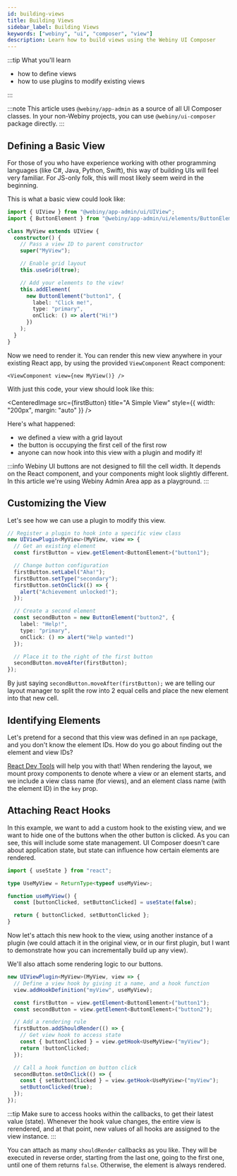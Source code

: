 ```yaml
---
id: building-views
title: Building Views
sidebar_label: Building Views
keywords: ["webiny", "ui", "composer", "view"]
description: Learn how to build views using the Webiny UI Composer
---
```



:::tip What you'll learn

- how to define views
- how to use plugins to modify existing views

:::

:::note
This article uses `@webiny/app-admin` as a source of all UI Composer classes.
In your non-Webiny projects, you can use `@webiny/ui-composer` package directly.
:::

## Defining a Basic View

For those of you who have experience working with other programming languages (like C#, Java, Python, Swift), this way of building UIs will feel very familiar. For JS-only folk, this will most likely seem weird in the beginning.

This is what a basic view could look like:

```ts title="Defining a View"
import { UIView } from "@webiny/app-admin/ui/UIView";
import { ButtonElement } from "@webiny/app-admin/ui/elements/ButtonElement";

class MyView extends UIView {
  constructor() {
    // Pass a view ID to parent constructor
    super("MyView");

    // Enable grid layout
    this.useGrid(true);

    // Add your elements to the view!
    this.addElement(
      new ButtonElement("button1", {
        label: "Click me!",
        type: "primary",
        onClick: () => alert("Hi!")
      })
    );
  }
}
```

Now we need to render it. You can render this new view anywhere in your existing React app, by using the provided `ViewComponent` React component:

```tsx title="Rendering in React"
<ViewComponent view={new MyView()} />
```

With just this code, your view should look like this:

<CenteredImage src={firstButton} title="A Simple View" style={{ width: "200px", margin: "auto" }} />

Here's what happened:

- we defined a view with a grid layout
- the button is occupying the first cell of the first row
- anyone can now hook into this view with a plugin and modify it!

:::info
Webiny UI buttons are not designed to fill the cell width. It depends on the React component, and your components might look slightly different. In this article we're using Webiny Admin Area app as a playground.
:::

## Customizing the View

Let's see how we can use a plugin to modify this view.

```ts title="Modifying Using a Plugin"
// Register a plugin to hook into a specific view class
new UIViewPlugin<MyView>(MyView, view => {
  // Get an existing element
  const firstButton = view.getElement<ButtonElement>("button1");

  // Change button configuration
  firstButton.setLabel("Aha!");
  firstButton.setType("secondary");
  firstButton.setOnClick(() => {
    alert("Achievement unlocked!");
  });

  // Create a second element
  const secondButton = new ButtonElement("button2", {
    label: "Help!",
    type: "primary",
    onClick: () => alert("Help wanted!")
  });

  // Place it to the right of the first button
  secondButton.moveAfter(firstButton);
});
```

<CenteredImage src={secondButton} title="The View After Modification" />

By just saying `secondButton.moveAfter(firstButton);` we are telling our layout manager to split the row into 2 equal cells and place the new element into that new cell.

## Identifying Elements

Let's pretend for a second that this view was defined in an `npm` package, and you don't know the element IDs. How do you go about finding out the element and view IDs?

[React Dev Tools](https://www.google.com/search?q=react-dev-tools) will help you with that! When rendering the layout, we mount proxy components to denote where a view or an element starts, and we include a view class name (for views), and an element class name (with the element ID) in the `key` prop.

<CenteredImage src={devTools} title="Finding the Relevant Element and View IDs" />

## Attaching React Hooks

In this example, we want to add a custom hook to the existing view, and we want to hide one of the buttons when the other button is clicked. As you can see, this will include some state management. UI Composer doesn't care about application state, but state can influence how certain elements are rendered.

```ts title="Define a Simple Hook"
import { useState } from "react";

type UseMyView = ReturnType<typeof useMyView>;

function useMyView() {
  const [buttonClicked, setButtonClicked] = useState(false);

  return { buttonClicked, setButtonClicked };
}
```

Now let's attach this new hook to the view, using another instance of a plugin (we could attach it in the original view, or in our first plugin, but I want to demonstrate how you can incrementally build up any view).

We'll also attach some rendering logic to our buttons.

```ts title="Adding a Hook to Existing View and Attach Rendering Logic"
new UIViewPlugin<MyView>(MyView, view => {
  // Define a view hook by giving it a name, and a hook function
  view.addHookDefinition("myView", useMyView);

  const firstButton = view.getElement<ButtonElement>("button1");
  const secondButton = view.getElement<ButtonElement>("button2");

  // Add a rendering rule
  firstButton.addShouldRender(() => {
    // Get view hook to access state
    const { buttonClicked } = view.getHook<UseMyView>("myView");
    return !buttonClicked;
  });

  // Call a hook function on button click
  secondButton.setOnClick(() => {
    const { setButtonClicked } = view.getHook<UseMyView>("myView");
    setButtonClicked(true);
  });
});
```

:::tip
Make sure to access hooks within the callbacks, to get their latest value (state). Whenever the hook value changes, the entire view is rerendered, and at that point, new values of all hooks are assigned to the view instance.
:::

You can attach as many `shouldRender` callbacks as you like. They will be executed in reverse order, starting from the last one, going to the first one, until one of them returns `false`. Otherwise, the element is always rendered.
